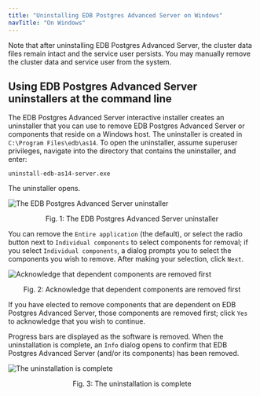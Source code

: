 ```yaml
---
title: "Uninstalling EDB Postgres Advanced Server on Windows"
navTitle: "On Windows"
---
```


Note that after uninstalling EDB Postgres Advanced Server, the cluster data files remain intact and the service user persists. You may manually remove the cluster data and service user from the system.

## Using EDB Postgres Advanced Server uninstallers at the command line

The EDB Postgres Advanced Server interactive installer creates an uninstaller that you can use to remove EDB Postgres Advanced Server or components that reside on a Windows host. The uninstaller is created in `C:\Program Files\edb\as14`. To open the uninstaller, assume superuser privileges, navigate into the directory that contains the uninstaller, and enter:

```text
uninstall-edb-as14-server.exe
```

The uninstaller opens.

![The EDB Postgres Advanced Server uninstaller](images/advanced_server_uninstaller.png)

<div style="text-align: center"> Fig. 1: The EDB Postgres Advanced Server uninstaller </div>

You can remove the `Entire application` (the default), or select the radio button next to `Individual components` to select components for removal; if you select `Individual components`, a dialog prompts you to select the components you wish to remove. After making your selection, click `Next`.

![Acknowledge that dependent components are removed first](images/acknowledging_components_removed.png)

<div style="text-align: center"> Fig. 2: Acknowledge that dependent components are removed first </div>

If you have elected to remove components that are dependent on EDB Postgres Advanced Server, those components are removed first; click `Yes` to acknowledge that you wish to continue.

Progress bars are displayed as the software is removed. When the uninstallation is complete, an `Info` dialog opens to confirm that EDB Postgres Advanced Server (and/or its components) has been removed.

![The uninstallation is complete](images/uninstallation_complete.png)

<div style="text-align: center"> Fig. 3: The uninstallation is complete </div>


